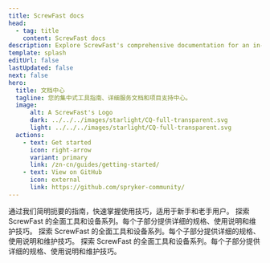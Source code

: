 ```yaml
---
title: ScrewFast docs
head:
  - tag: title
    content: ScrewFast docs
description: Explore ScrewFast's comprehensive documentation for an in-depth look at our premium tools and construction services. 
template: splash
editUrl: false
lastUpdated: false
next: false
hero:
  title: 文档中心
  tagline: 您的集中式工具指南、详细服务文档和项目支持中心。
  image:
      alt: A ScrewFast's Logo
      dark: ../../../images/starlight/CQ-full-transparent.svg
      light: ../../../images/starlight/CQ-full-transparent.svg
  actions:
    - text: Get started
      icon: right-arrow
      variant: primary
      link: /zn-cn/guides/getting-started/
    - text: View on GitHub
      icon: external
      link: https://github.com/spryker-community/
---
```


<CardGrid stagger>
  <Card title="快速入门指南" icon="document">
    通过我们简明扼要的指南，快速掌握使用技巧，适用于新手和老手用户。
  </Card>

  <Card title="工具与设备" icon="seti:eslint">
    探索 ScrewFast 的全面工具和设备系列。每个子部分提供详细的规格、使用说明和维护技巧。
  </Card>

   <Card title="施工服务" icon="seti:puppet">
    探索 ScrewFast 的全面工具和设备系列。每个子部分提供详细的规格、使用说明和维护技巧。
  </Card>

   <Card title="高级主题" icon="seti:terraform">
    探索 ScrewFast 的全面工具和设备系列。每个子部分提供详细的规格、使用说明和维护技巧。
  </Card>
</CardGrid>
